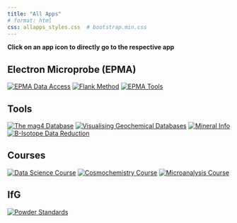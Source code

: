 ```yaml
---
title: "All Apps"
# format: html
css: allapps_styles.css  # bootstrap.min.css
---
```


**Click on an app icon to directly go to the respective app**

## Electron Microprobe (EPMA)
<!-- <div class="image-grid">
  [![EPMA Data Access](/images/epma_data_tools-logo.png)](https://epmatools.streamlit.app)
  [![Flank Method](/microprobe/flank-method/images/flank-method-logo.png)](https://hezel2000-flank-method.share.connect.posit.cloud/)
  [![EPMA Tools](/images/epma-tools-logo.png)](https://tools-epma.streamlit.app)
</div> -->

::: {.image-grid}
[![EPMA Data Access](/images/epma_data_tools-logo.png)](https://epmatools.streamlit.app)
[![Flank Method](/microprobe/flank-method/images/flank-method-logo.png)](https://flankmethod.streamlit.app)
[![EPMA Tools](/images/epma-tools-logo.png)](https://tools-epma.streamlit.app)
:::

## Tools
::: {.image-grid}
[![The mag4 Database](/images/mag4-database-logo.png)](https://mag4datasharing-app.streamlit.app)
[![Visualising Geochemical Databases](/images/geoaccess-logo.png)](https://geoaccess.streamlit.app)
[![Mineral Info](/images/mineral-info-logo.png)](https://testauswahlminerale-bcybf6tgb5maialzhvrcv7.streamlit.app)
[![B-Isotope Data Reduction](/images/boron-reduction-logo.png)](https://boron-reduction.streamlit.app)
:::

## Courses
::: {.image-grid}
  [![Data Science Course](/images/data_science-course-logo.png)](https://geocourses.streamlit.app/Data_Science)
  [![Cosmochemistry Course](/images/cosmochemistry-course-logo.png)](https://geocourses.streamlit.app/Cosmochemistry)
  [![Microanalysis Course](/images/microanalysis-course-logo.png)](https://geocourses.streamlit.app/Microanalysis)
:::

## IfG
::: {.image-grid}
[![Powder Standards](/images/powder_standards-logo.png)](https://ifgpowderstandards.streamlit.app)
:::